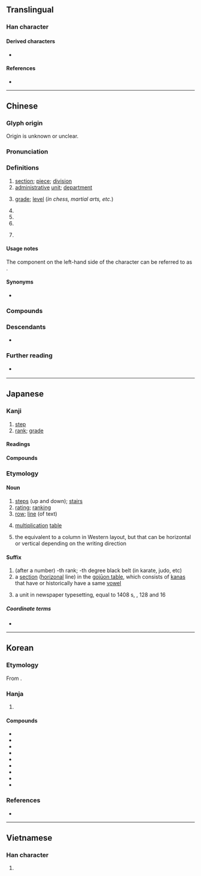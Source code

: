 {{also|假}}
{{character info}}
==Translingual==
{{stroke order|strokes=9}}

===Han character===
{{Han char|rn=79|rad=殳|as=05|sn=9|four=77447|canj=HJHNE|ids=⿰⿰丨亖殳}}

====Derived characters====
* {{l|mul|[[𠩻]], [[𨺣]], [[𪝒]], [[塅]], [[缎]], [[𢀤]], [[𢝪]], [[𢯫]], [[𣹂]], [[𪦋]], [[㱭]], [[椴]], [[煅]], [[瑖]], [[腶]], [[𪰴]], [[碫]], [[锻 緞]], [[葮]], [[𧎚]], [[毈]], [[𧷃]], [[𧹮]], [[𨉨]], [[𫏗]], [[鍛]], [[𩋦]], [[𩏇]], [[𩤣]], [[𩹨]]}}

====References====
* {{Han ref|kx=0584.220|dkj=16619|dj=0977.120|hdz=32155.100|uh=6BB5|ud=27573|bh=AC71|bd=44145}}

----

==Chinese==
{{zh-forms}}

===Glyph origin===
{{Han etym}}
Origin is unknown or unclear.

===Pronunciation===
{{zh-pron
|m=duàn
|m-s=duan4
|c=dyun6
|h=pfs=thon
|md=dâung/duâng
|mn=tōaⁿ/toān
|mn_note=tōaⁿ - vernacular; toān - literary （incl. surname)
|mn-t=deng7/duêng6/duang6
|mn-t_note=duêng6/duang6 - surname
|w=3doe
|mc=y
|oc=y
|ma=y
|cat=n,cls,pn
}}

===Definitions===
{{zh-hanzi}}

# [[section]]; [[piece]]; [[division]]
# [[administrative]] [[unit]]; [[department]]
# {{lb|zh|sports}} [[grade]]; [[level]] (''in chess, martial arts, etc.'')
# {{zh-classifier|a [[segment]] or [[section]] of something that is [[long]]|t=[[piece]]; [[segment]]}}
# {{zh-classifier|a [[distance]] or a [[period]] of [[time]]}}
# {{zh-classifier|[[writing]], [[speech]], etc}}
# {{surname|zh}}
#: {{zh-x|^段 ^祺-瑞|{{w|Duan Qirui|'''Duan''' Qirui}} (Chinese warlord and politician)}}

====Usage notes====
The component on the left-hand side of the character can be referred to as {{zh-l|段字旁}}.

====Synonyms====
* {{s|classifier for a segment or section}} {{q|Cantonese|Min}} {{zh-l|橛|tr=gyut<sup>6</sup>}}

===Compounds===
{{zh-der|廣播段|劈屍萬段|卑劣手段|區段|局段|一段|不擇手段|告一段落|地段|三段論|後段班|工段|強硬手段|一刀兩段|大手段|平臺階段|區段徵收|分段|圍棋段位|中波波段|唱段|八段錦|段數|放下身段|拴搐豔段|焰段|段頭|科段|款段|碎屍萬段|益古演段|波段|現階段|禮數款段|段子|時段|段考|片段|段落|手段|豔段|頓段|路段|線段|高段|體段|身段|黃金時段|高壓手段|階段|段家|段字旁|段店}}

===Descendants===
* {{desc|bor=1|th|ตอน}}

===Further reading===
* {{q|Min Nan pronunciation audio}} {{thcwd|5136}}

{{zh-cat|Beginning}}

----

==Japanese==

===Kanji===
{{ja-kanji|grade=6|rs=殳05}}

# [[step]]
# [[rank]]; [[grade]]

====Readings====
{{ja-readings
|goon=だん
|kanon=たん
|kun=きたえる, わかち
}}

====Compounds====
{{col5|ja|
{{ja-r|階%段|かい%だん}}: stairs
|{{ja-r|初%段|しょ%だん}}
|{{ja-r|段%位|だん%い}}
|{{ja-r|値%段|ね%だん}}: price
|{{ja-r|段ボール|だんボール}}
}}

===Etymology===
{{ja-kanjitab|だん|yomi=o}}

====Noun====
{{ja-noun|だん}}

# [[step]]s (up and down); [[stairs]]
# [[rating]]; [[ranking]]
# [[row]]; [[line]] (of text)
# {{lb|ja|math}} [[multiplication]] [[table]]
#: {{ja-usex|12の'''段'''|じゅうに の '''だん'''|12 '''times table'''}}
#{{lb|ja|typography|sort=たん'}} the equivalent to a column in Western layout, but that can be horizontal or vertical depending on the writing direction
#:{{mero|ja|行|tr=gyō|t1=line}}
#:{{ja-x|段%数|だん%すう|a column count}}
#:{{ja-x|段%間|だん%かん|column spacing; gutter}}

====Suffix====
{{ja-pos|suffix|だん}}

# (after a number) -th rank; -th degree black belt (in karate, judo, etc)
# a [[section]] ([[horizonal]] line) in the [[w:Gojūon#Table|gojūon table]], which consists of [[kana]]s that have or historically have a same [[vowel]]
#: {{ja-usex|[[は#Etymology 1|は]][[行#Etymology 1|行]][[う#Etymology 1|う]]'''段'''|.は-ぎょう う-'''だん'''|row ''ha'', '''section''' ''u'' (of consonant /h/ and vowel /u/)}}
#{{lb|ja|typography|newspapers|sort=ゆう}} a unit in newspaper typesetting, equal to 1408 {{l|en|mil}}s, {{frac|1408|1000}} {{l|en|in}}, 128 {{m|ja|U}} and 16 {{m|ja|倍|tr=bai}}

=====Coordinate terms=====
* {{ja-r|行|ぎょう}}

----

==Korean==

===Etymology===
From {{der|ko|ltc|-}} {{ltc-l|段|id=1}}. {{hanja-hunmong|단〯|tan|布帛|alt=⿰⿰[[丨]][[亖]]⿱[[コ]][[又]]}}

===Hanja===
{{ko-hanja-search}}
{{ko-hanja|구분|단}}

# {{hanja form of|단|[[step]]}}

====Compounds====
{{der-top3|Compounds}}
* {{ko-l|수단|[[procedure]]; [[method]]|手段}}
* {{ko-l|계단|[[stairs]]|階段}}
* {{ko-l|특단|[[being]] [[special]]|特段}}
* {{ko-l|문단|[[paragraph]]|文段}}
* {{ko-l|단계|[[stage]], [[level]]|段階}}
* {{ko-l|단계적|[[phased]]|段階的}}
* {{ko-l|단락|[[paragraph]]|段落}}
* {{ko-l|일단락|一段落}}
* {{ko-l|구구단|九九段}}
{{der-bottom}}

===References===
* {{R:hanjadoc|5681}}

----

==Vietnamese==

===Han character===
{{vi-readings|reading=đoạn, đoàn|rs=殳05}}

# {{rfdef|vi|sort=殳05}}